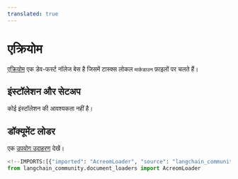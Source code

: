 ```yaml
---
translated: true
---
```


# एक्रियोम

[एक्रियोम](https://acreom.com) एक डेव-फर्स्ट नॉलेज बेस है जिसमें टास्क्स लोकल `मार्कडाउन` फ़ाइलों पर चलते हैं।

## इंस्टॉलेशन और सेटअप

कोई इंस्टॉलेशन की आवश्यकता नहीं है।

## डॉक्यूमेंट लोडर

एक [उपयोग उदाहरण](/docs/integrations/document_loaders/acreom) देखें।

```python
<!--IMPORTS:[{"imported": "AcreomLoader", "source": "langchain_community.document_loaders", "docs": "https://api.python.langchain.com/en/latest/document_loaders/langchain_community.document_loaders.acreom.AcreomLoader.html", "title": "Acreom"}]-->
from langchain_community.document_loaders import AcreomLoader
```
